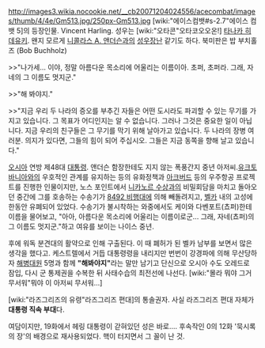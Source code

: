 http://images3.wikia.nocookie.net/__cb20071204024556/acecombat/images/thumb/4/4e/Gm513.jpg/250px-Gm513.jpg
[wiki:"에이스컴뱃#s-2.7"에이스 컴뱃 5]의 등장인물. Vincent Harling.
성우는 [wiki:"오타콘"오타코오오온!] [[타나카 히데유키]]. 왠지 모르게 [[니콜라스 A. 앤더슨]]과의 [[성우장난]] 같기도 하다. 북미판은 밥 부치홀즈 (Bob Buchholz)

>>"나가세... 이야, 정말 아름다운 목소리에 어울리는 이름이아. 초퍼, 초퍼라. 그래, 자네의 그 이름도 멋지군."

>>"해 봐야지."

>>"지금 우리 두 나라의 증오를 부추긴 자들은 어떤 도시라도 파괴할 수 있는 무기를 가지고 있습니다. 그 목표가 어디인지는 알 수 없습니다. 그러나 그것은 중요한 일이 아닙니다. 지금 우리의 친구들은 그 무기를 막기 위해 날아가고 있습니다. 두 나라의 장병 여러분. 의지가 있다면, 그들의 힘이 되어 주십시오. 그들은 지금 동쪽을 향해 날고 있습니다."

[[오시아]] 연방 제48대 [[대통령]]. 앤더슨 함장한테도 지지 않는 폭풍간지 중년 아저씨.[[유크토바니아]]와의 우호적인 관계를 유지하는 등의 유화정책과 [[아크버드]] 등의 우주항공 프로젝트를 진행한 인물이지만, 노스 포인트에서 [[니카노르 수상]]과의 비밀회담을 마치고 돌아오던 중간에 그를 호송하는 수송기가 [[8492 비행대]]에 의해 빼돌려지고, [[벨카]] 내의 고성에 한동안 유폐되어 있었다. 수송기가 불시착하는 와중에서도 케이와 다벤포트(쵸퍼)한테 이름을 물어보고, "아아, 아름다운 목소리에 어울리는 이름이로군... 그래, 자네(쵸퍼)의 그 이름도 멋지군."하고 여유를 보이는 나이스 중년.

후에 워독 분견대의 활약으로 인해 구출된다. 이 때 폐허가 된 벨카 남부를 보면서 많은 생각을 했다고. 케스트렐에서 거듭 대통령령을 내리지만 번번이 강경파에 의해 무산당하자 [[해병대]]원 5명과 함께 '''"해봐야지"'''라는 말만 남기고 단신으로 오시아 수도 오레드로 잠입, 다시 군 통제권을 수복한 뒤 사태수습의 최전선에 나선다. [wiki:"몰라 뭐야 그거 무서워"뭐야 이 아저씨 무서워...]

[wiki:"라즈그리즈의 유령"라즈그리즈 편대]의 통솔권자. 사실 라즈그리즈 편대 자체가 '''대통령 직속 부대'''다.

여담이지만, 19화에서 헤링 대통령이 갇혀있던 성은 바로.... 후속작인 0의 12화 '묵시록의 장'의 배경으로 재사용되었다. 핵이 터지면서 그 꼴이 난 것. 
